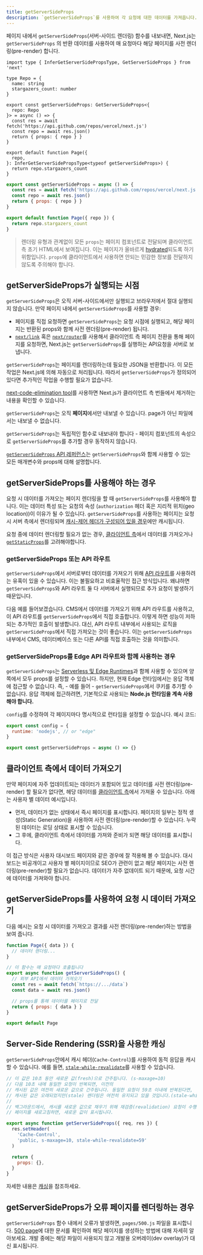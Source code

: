 ```yaml
---
title: getServerSideProps
description: `getServerSideProps`를 사용하여 각 요청에 대한 데이터를 가져옵니다.
---
```


페이지 내에서 `getServerSideProps`(서버-사이드 렌더링) 함수를 내보내면, Next.js는 `getServerSideProps` 의 반환 데이터를 사용하여 매 요청마다 해당 페이지를 사전 렌더링(pre-render) 합니다.

```tsx filename="pages/index.tsx" switcher
import type { InferGetServerSidePropsType, GetServerSideProps } from 'next'

type Repo = {
  name: string
  stargazers_count: number
}

export const getServerSideProps: GetServerSideProps<{
  repo: Repo
}> = async () => {
  const res = await fetch('https://api.github.com/repos/vercel/next.js')
  const repo = await res.json()
  return { props: { repo } }
}

export default function Page({
  repo,
}: InferGetServerSidePropsType<typeof getServerSideProps>) {
  return repo.stargazers_count
}
```

```jsx filename="pages/index.js" switcher
export const getServerSideProps = async () => {
  const res = await fetch('https://api.github.com/repos/vercel/next.js')
  const repo = await res.json()
  return { props: { repo } }
}

export default function Page({ repo }) {
  return repo.stargazers_count
}
```

> 렌더링 유형과 관계없이 모든 `props`는 페이지 컴포넌트로 전달되며 클라이언트 측 초기 HTML에서 보여집니다. 이는 페이지가 올바르게 [hydrated](https://react.dev/reference/react-dom/hydrate)되도록 하기 위함입니다. `props`에 클라이언트에서 사용하면 안되는 민감한 정보를 전달하지 않도록 주의해야 합니다.

## getServerSideProps가 실행되는 시점

`getServerSideProps`은 오직 서버-사이드에서만 실행되고 브라우저에서 절대 실행되지 않습니다. 만약 페이지 내에서 `getServerSideProps`를 사용할 경우:

- 페이지를 직접 요청하면 `getServerSideProps`는 요청 시점에 실행되고, 해당 페이지는 반환된 props와 함께 사전 렌더링(pre-render) 됩니다.
- [`next/link`](/docs/pages/api-reference/components/link) 혹은 [`next/router`](/docs/pages/api-reference/functions/use-router)를 사용해서 클라이언트 측 페이지 전환을 통해 페이지를 요청하면, Next.js는 `getServerSideProps`를 실행하는 API요청을 서버로 보냅니다.

`getServerSideProps`는 페이지를 렌더링하는데 필요한 JSON을 반환합니다. 이 모든 작업은 Next.js에 의해 자동으로 처리됩니다. 따라서 `getServerSideProps`가 정의되어 있다면 추가적인 작업을 수행할 필요가 없습니다.

[next-code-elimination tool](https://next-code-elimination.vercel.app/)를 사용하면 Next.js가 클라이언트 측 번들에서 제거하는 내용을 확인할 수 있습니다.

`getServerSideProps`는 오직 **페이지**에서만 내보낼 수 있습니다. page가 아닌 파일에서는 내보낼 수 없습니다.

`getServerSideProps`는 독립적인 함수로 내보내야 합니다 - 페이지 컴포넌트의 속성으로 `getServerSideProps`를 추가할 경우 동작하지 않습니다.

[`getServerSideProps` API 레퍼런스](/docs/pages/api-reference/functions/get-server-side-props)는 `getServerSideProps`와 함께 사용할 수 있는 모든 매개변수와 props에 대해 설명합니다.

## getServerSideProps를 사용해야 하는 경우

요청 시 데이터를 가져오는 페이지 렌더링을 할 때 `getServerSideProps`를 사용해야 합니다. 이는 데이터 특성 또는 요청의 속성 (`authorization` 헤더 혹은 지리적 위치(geo location))이 이유가 될 수 있습니다. `getServerSideProps`를 사용하는 페이지는 요청시 서버 측에서 렌더링되며 [캐시-제어 헤더가 구성되어 있을 경우](/docs/pages/building-your-application/deploying/production-checklist#caching)에만 캐시됩니다.

요청 중에 데이터 렌더링할 필요가 없는 경우, [클라이언트 측](#fetching-data-on-the-client-side)에서 데이터를 가져오거나 [`getStaticProps`](/docs/pages/building-your-application/data-fetching/get-static-props)를 고려해야합니다.

### getServerSideProps 또는 API 라우트

`getServerSideProps`에서 서버로부터 데이터를 가져오기 위해 [API 라우트](/docs/pages/building-your-application/routing/api-routes)를 사용하려는 유혹이 있을 수 있습니다. 이는 불필요하고 비효율적인 접근 방식입니다. 왜냐하면 `getServerSideProps`와 API 라우트 둘 다 서버에서 실행되므로 추가 요청이 발생하기 때문입니다.

다음 예를 들어보겠습니다. CMS에서 데이터를 가져오기 위해 API 라우트를 사용하고, 이 API 라우트를 `getServerSideProps`에서 직접 호출합니다. 이렇게 하면 성능이 저하되는 추가적인 호출이 발생합니다. 대신, API 라우트 내부에서 사용되는 로직을 `getServerSideProps`에서 직접 가져오는 것이 좋습니다. 이는 `getServerSideProps` 내부에서 CMS, 데이터베이스 또는 다른 API를 직접 호출하는 것을 의미합니다.

### getServerSideProps를 Edge API 라우트와 함께 사용하는 경우

`getServerSideProps`는 [Serverless 및 Edge Runtimes](/docs/pages/building-your-application/rendering/edge-and-nodejs-runtimes)과 함께 사용할 수 있으며 양쪽에서 모두 props를 설정할 수 있습니다. 하지만, 현재 Edge 런타임에서는 응답 객체에 접근할 수 없습니다. 즉, - 예를 들어 - `getServerSideProps`에서 쿠키를 추가할 수 없습니다. 응답 객체에 접근하려면, 기본적으로 사용되는 **Node.js 런타임을 계속 사용해야 합니다.**

`config`를 수정하여 각 페이지마다 명시적으로 런타임을 설정할 수 있습니다. 예시 코드:

```jsx filename="pages/index.js"
export const config = {
  runtime: 'nodejs', // or "edge"
}

export const getServerSideProps = async () => {}
```

## 클라이언트 측에서 데이터 가져오기

만약 페이지에 자주 업데이트되는 데이터가 포함되어 있고 데이터를 사전 렌더링(pre-render) 할 필요가 없다면, 헤당 데이터를 [클라이언트 측](/docs/pages/building-your-application/data-fetching/client-side)에서 가져올 수 있습니다. 아래는 사용자 별 데이터 예시입니다.

- 먼저, 데이터가 없는 상태에서 즉시 페이지를 표시합니다. 페이지의 일부는 정적 생성(Static Generation)을 사용하여 사전 렌더링(pre-render)할 수 있습니다. 누락된 데이터는 로딩 상태로 표시할 수 있습니다.
- 그 후에, 클라이언트 측에서 데이터를 가져와 준비가 되면 해당 데이터를 표시합니다.

이 접근 방식은 사용자 대시보드 페이지와 같은 경우에 잘 적용해 볼 수 있습니다. 대시보드는 비공개이고 사용자 별 페이지이므로 SEO가 관련이 없고 해당 페이지는 사전 렌더링(pre-render)할 필요가 없습니다. 데이터가 자주 없데이트 되기 때문에, 요청 시간에 데이터를 가져와야 합니다.

## getServerSideProps를 사용하여 요청 시 데이터 가져오기

다음 예시는 요청 시 데이터를 가져오고 결과를 사전 렌더링(pre-render)하는 방법을 보여 줍니다.

```jsx
function Page({ data }) {
  // 데이터 렌더링...
}

// 이 함수는 매 요청마다 호출됩니다
export async function getServerSideProps() {
  // 외부 API에서 데이터 가져오기
  const res = await fetch(`https://.../data`)
  const data = await res.json()

  // props를 통해 데이터를 페이지로 전달
  return { props: { data } }
}

export default Page
```

## Server-Side Rendering (SSR)을 사용한 캐싱

`getServerSideProps`안에서 캐시 헤더(`Cache-Control`)를 사용하여 동적 응답을 캐시할 수 있습니다. 예를 들면, [`stale-while-revalidate`](https://web.dev/stale-while-revalidate/)를 사용할 수 있습니다.

```jsx
// 이 값은 10초 동안 새로운 값(fresh)으로 간주됩니다. (s-maxage=10)
// 다음 10초 내에 동일한 요청이 반복되면, 이전의
// 캐시된 값은 여전히 새로운 값으로 간주됩니다. 동일한 요청이 59초 이내에 반복된다면,
// 캐시된 값은 오래되었지만(stale) 렌더링은 여전히 유지되고 있을 것입니다.(stale-while-revalidate=59).
//
// 백그라운드에서, 캐시를 새로운 값으로 채우기 위해 재검증(revalidation) 요청이 수행됩니다.
// 페이지를 새로고침하면, 새로운 값이 표시됩니다.

export async function getServerSideProps({ req, res }) {
  res.setHeader(
    'Cache-Control',
    'public, s-maxage=10, stale-while-revalidate=59'
  )

  return {
    props: {},
  }
}
```

자세한 내용은 [캐싱](/docs/pages/building-your-application/deploying/production-checklist#caching)을 참조하세요.

## getServerSideProps가 오류 페이지를 렌더링하는 경우

`getServerSideProps` 함수 내에서 오류가 발생하면, `pages/500.js` 파일을 표시합니다. [500 page](/docs/pages/building-your-application/routing/custom-error#500-page)에 대한 문서를 확인하여 해당 페이지를 생성하는 방법에 대해 자세히 알아보세요.
개발 중에는 해당 파일이 사용되지 않고 개발용 오버레이(dev overlay)가 대신 표시됩니다.
